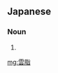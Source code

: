 ==Japanese==
{{ja-kanjitab|yomi=irr|sort=ふけ}}

===Noun===
{{ja-noun|ふけ}}

# {{alternative spelling of|頭垢|lang=ja}}

[[mg:雲脂]]